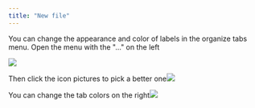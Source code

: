 ```yaml
---
title: "New file"
---
```


You can change the appearance and color of labels in the organize tabs menu. Open the menu with the "..." on the left

![](/CleanShot2025-03-03at17.08.21.png)

Then click the icon pictures to pick a better one![](/CleanShot2025-03-03at17.09.47.png)

You can change the tab colors on the right![](/CleanShot2025-03-03at17.10.22.png)